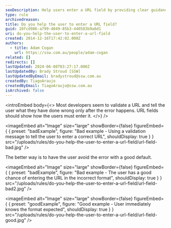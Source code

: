 ```yaml
---
seoDescription: Help users enter a URL field by providing clear guidance on expected format and syntax.
type: rule
archivedreason:
title: Do you help the user to enter a URL field?
guid: 10fcd986-a799-4049-85b3-440583b9a6d1
uri: do-you-help-the-user-to-enter-a-url-field
created: 2014-12-16T17:42:02.000Z
authors:
  - title: Adam Cogan
    url: https://ssw.com.au/people/adam-cogan
related: []
redirects: []
lastUpdated: 2024-06-08T03:27:17.000Z
lastUpdatedBy: Brady Stroud [SSW]
lastUpdatedByEmail: bradystroud@ssw.com.au
createdBy: TiagoAraujo
createdByEmail: TiagoAraujo@ssw.com.au
isArchived: false
---
```


<introEmbed
  body={<>
Most developers seem to validate a URL and tell the user what they have done wrong only after the error happens. URL fields should show how the users must enter it.
  </>}
/>

<imageEmbed
  alt="Image"
  size="large"
  showBorder={false}
  figureEmbed={ {
    preset: "badExample",
    figure: "Bad example - Using a validation message to tell the user to enter a correct                         URL",
    shouldDisplay: true
  } }
  src="/uploads/rules/do-you-help-the-user-to-enter-a-url-field/url-field-bad.jpg"
/>


The better way is to have the user avoid the error with a good default.

<imageEmbed
  alt="Image"
  size="large"
  showBorder={false}
  figureEmbed={ {
    preset: "badExample",
    figure: "Bad example - The user has a good chance of entering the URL in the incorrect format",
    shouldDisplay: true
  } }
  src="/uploads/rules/do-you-help-the-user-to-enter-a-url-field/url-field-bad2.jpg"
/>


<imageEmbed
  alt="Image"
  size="large"
  showBorder={false}
  figureEmbed={ {
    preset: "goodExample",
    figure: "Good example - User immediately knows the format expected",
    shouldDisplay: true
  } }
  src="/uploads/rules/do-you-help-the-user-to-enter-a-url-field/url-field-good.jpg"
/>
